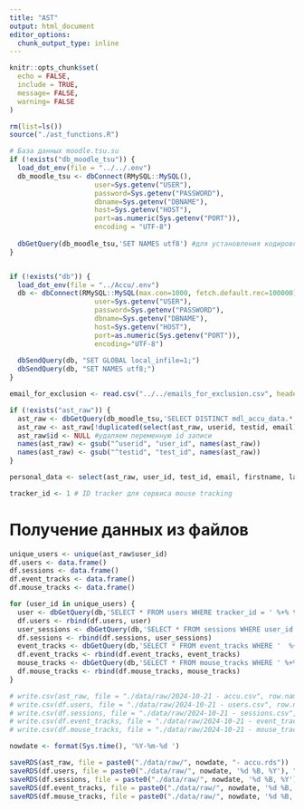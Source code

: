 ```yaml
---
title: "AST"
output: html_document
editor_options: 
  chunk_output_type: inline
---
```


```r
knitr::opts_chunk$set(
  echo = FALSE,
  include = TRUE,
  message= FALSE, 
  warning= FALSE
)

```

```r
rm(list=ls())
source("./ast_functions.R")
```


```r
# База данных moodle.tsu.su
if (!exists("db_moodle_tsu")) {
  load_dot_env(file = "../../.env")
  db_moodle_tsu <- dbConnect(RMySQL::MySQL(),
                     user=Sys.getenv("USER"),
                     password=Sys.getenv("PASSWORD"),
                     dbname=Sys.getenv("DBNAME"),
                     host=Sys.getenv("HOST"),
                     port=as.numeric(Sys.getenv("PORT")),
                     encoding = "UTF-8")
  
  dbGetQuery(db_moodle_tsu,'SET NAMES utf8') #для установления кодировки, если появляются "???" в данных
}


if (!exists("db")) {
  load_dot_env(file = "../Accu/.env")
  db <- dbConnect(RMySQL::MySQL(max.con=1000, fetch.default.rec=100000),
                     user=Sys.getenv("USER"),
                     password=Sys.getenv("PASSWORD"),
                     dbname=Sys.getenv("DBNAME"),
                     host=Sys.getenv("HOST"),
                     port=as.numeric(Sys.getenv("PORT")),
                     encoding="UTF-8")
  
  dbSendQuery(db, "SET GLOBAL local_infile=1;")
  dbSendQuery(db, "SET NAMES utf8;")
}

email_for_exclusion <- read.csv("../../emails_for_exclusion.csv", header = F)[, 1]

if (!exists("ast_raw")) {
  ast_raw <- dbGetQuery(db_moodle_tsu,'SELECT DISTINCT mdl_accu_data.*, mdl_user.firstname, mdl_user.lastname, mdl_user.email FROM mdl_accu_data INNER JOIN mdl_user ON mdl_user.id = mdl_accu_data.userid;')
  ast_raw <- ast_raw[!duplicated(select(ast_raw, userid, testid, email)), ]
  ast_raw$id <- NULL #удаляем переменную id записи
  names(ast_raw) <- gsub("^userid", "user_id", names(ast_raw))
  names(ast_raw) <- gsub("^testid", "test_id", names(ast_raw))
}

personal_data <- select(ast_raw, user_id, test_id, email, firstname, lastname)
```

```r
tracker_id <- 1 # ID tracker для сервиса mouse tracking
```


# Получение данных из файлов

```r
unique_users <- unique(ast_raw$user_id)
df.users <- data.frame()
df.sessions <- data.frame()
df.event_tracks <- data.frame()
df.mouse_tracks <- data.frame()

for (user_id in unique_users) {
  user <- dbGetQuery(db,'SELECT * FROM users WHERE tracker_id = ' %+% tracker_id %+% ' and user_id = ' %+% user_id)
  df.users <- rbind(df.users, user)
  user_sessions <- dbGetQuery(db,'SELECT * FROM sessions WHERE user_id = ' %+% user_id)
  df.sessions <- rbind(df.sessions, user_sessions)
  event_tracks <- dbGetQuery(db,'SELECT * FROM event_tracks WHERE '  %+% paste0('session_id = "', user_sessions$session_id, '"', collapse = " OR "))
  df.event_tracks <- rbind(df.event_tracks, event_tracks)
  mouse_tracks <- dbGetQuery(db,'SELECT * FROM mouse_tracks WHERE ' %+% paste0('session_id = "', user_sessions$session_id, '"', collapse = " OR "))
  df.mouse_tracks <- rbind(df.mouse_tracks, mouse_tracks)
}
```



```r
# write.csv(ast_raw, file = "./data/raw/2024-10-21 - accu.csv", row.names = F)
# write.csv(df.users, file = "./data/raw/2024-10-21 - users.csv", row.names = F)
# write.csv(df.sessions, file = "./data/raw/2024-10-21 - sessions.csv", row.names = F)
# write.csv(df.event_tracks, file = "./data/raw/2024-10-21 - event_tracks.csv", row.names = F)
# write.csv(df.mouse_tracks, file = "./data/raw/2024-10-21 - mouse_tracks.csv", row.names = F)

nowdate <- format(Sys.time(), '%Y-%m-%d ')

saveRDS(ast_raw, file = paste0("./data/raw/", nowdate, "- accu.rds"))
saveRDS(df.users, file = paste0("./data/raw/", nowdate, '%d %B, %Y'), "- users.rds"))
saveRDS(df.sessions, file = paste0("./data/raw/", nowdate, '%d %B, %Y'), "- sessions.rds"))
saveRDS(df.event_tracks, file = paste0("./data/raw/", nowdate, '%d %B, %Y'), "- event_tracks.rds"))
saveRDS(df.mouse_tracks, file = paste0("./data/raw/", nowdate, '%d %B, %Y'), "- mouse_tracks.rds"))
```






